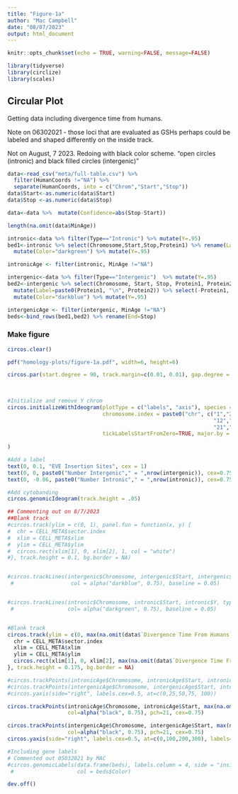 ```yaml
---
title: "Figure-1a"
author: "Mac Campbell"
date: "08/07/2023"
output: html_document
---
```


```r
knitr::opts_chunk$set(echo = TRUE, warning=FALSE, message=FALSE)
```

```r
library(tidyverse)
library(circlize)
library(scales)
```

## Circular Plot

Getting data including divergence time from humans.    

Note on 06302021 - those loci that are evaluated as GSHs perhaps could be labeled and shaped differently on the inside track.

Not on August, 7 2023. Redoing with black color scheme.  "open circles (intronic) and black filled circles (intergenic)"   

```r
data<-read_csv("meta/full-table.csv") %>% 
  filter(HumanCoords !="NA") %>%
  separate(HumanCoords, into = c("Chrom","Start","Stop")) 
data$Start<-as.numeric(data$Start)
data$Stop <-as.numeric(data$Stop)

data<-data %>%  mutate(Confidence=abs(Stop-Start))

length(na.omit(data$MinAge))
```

```r
intronic<-data %>% filter(Type=="Intronic") %>% mutate(Y=.95)
bed1<-intronic %>% select(Chromosome,Start,Stop,Protein1) %>% rename(Label=Protein1) %>%
  mutate(Color="darkgreen") %>% mutate(Y=.95)

intronicAge <- filter(intronic, MinAge !="NA")

intergenic<-data %>% filter(Type=="Intergenic")  %>% mutate(Y=.95)
bed2<-intergenic %>% select(Chromosome, Start, Stop, Protein1, Protein2) %>%
  mutate(Label=paste0(Protein1, "\n", Protein2)) %>% select(-Protein1, -Protein2) %>%
  mutate(Color="darkblue") %>% mutate(Y=.95)

intergenicAge <- filter(intergenic, MinAge !="NA")
beds<-bind_rows(bed1,bed2) %>% rename(End=Stop)
```

### Make figure
```r
circos.clear()

pdf("homology-plots/figure-1a.pdf", width=6, height=6)

circos.par(start.degree = 90, track.margin=c(0.01, 0.01), gap.degree = c(1,1,1,1,1,1,1,1,1,1,
                                                                         1,1,1,1,1,1,1,1,1,1,
                                                                         1,1,9) )

#Initialize and remove Y chrom
circos.initializeWithIdeogram(plotType = c("labels", "axis"), species = "hg38",
                              chromosome.index = paste0("chr", c("1","2","3","4","5","6","7","8","9","10","11",
                                                                 "12","13","14","15","16","17","18","19","20",
                                                                 "21","22","X")),
                              tickLabelsStartFromZero=TRUE, major.by = 100000000
                              
)

#Add a label
text(0, 0.1, "EVE Insertion Sites", cex = 1)
text(0, 0, paste0("Number Intergenic"," = ",nrow(intergenic)), cex=0.75, col="darkblue")
text(0, -0.06, paste0("Number Intronic"," = ",nrow(intronic)), cex=0.75, col="darkgreen")

#Add cytobanding
circos.genomicIdeogram(track.height = .05)

## Commenting out on 8/7/2023
##Blank track
#circos.track(ylim = c(0, 1), panel.fun = function(x, y) {
#  chr = CELL_META$sector.index
#  xlim = CELL_META$xlim
#  ylim = CELL_META$ylim
#  circos.rect(xlim[1], 0, xlim[2], 1, col = "white")
#}, track.height = 0.1, bg.border = NA)


#circos.trackLines(intergenic$Chromosome, intergenic$Start, intergenic$Y, type="h", lwd=2,
 #                  col = alpha("darkblue", 0.75), baseline = 0.05)


#circos.trackLines(intronic$Chromosome, intronic$Start, intronic$Y, type="h", lwd=2,
 #                 col= alpha("darkgreen", 0.75), baseline = 0.05)


#Blank track
circos.track(ylim = c(0, max(na.omit(data$`Divergence Time From Humans`))), panel.fun = function(x, y) {
  chr = CELL_META$sector.index
  xlim = CELL_META$xlim
  ylim = CELL_META$ylim
  circos.rect(xlim[1], 0, xlim[2], max(na.omit(data$`Divergence Time From Humans`)), col = "white")
}, track.height = 0.175, bg.border = NA)

#circos.trackPoints(intronicAge$Chromosome, intronicAge$Start, intronicAge$Age, col="darkgreen", pch=16, cex=0.5)
#circos.trackPoints(intergenicAge$Chromosome, intergenicAge$Start, intergenicAge$Age, col="darkblue", pch=16, cex=0.5)
#circos.yaxis(side="right", labels.cex=0.5, at=c(0,25,50,75, 100))

circos.trackPoints(intronicAge$Chromosome, intronicAge$Start, max(na.omit(data$`Divergence Time From Humans`))-intronicAge$`Divergence Time From Humans`, bg=alpha("white", 0.75),
                   col=alpha("black", 0.75), pch=21, cex=0.75)

circos.trackPoints(intergenicAge$Chromosome, intergenicAge$Start, max(na.omit(data$`Divergence Time From Humans`))-intergenicAge$`Divergence Time From Humans`, bg=alpha("black", 0.75),
                   col=alpha("black", 0.75), pch=21, cex=0.75)
circos.yaxis(side="right", labels.cex=0.5, at=c(0,100,200,300), labels=c(300,200,100,0))

#Including gene labels
# Commented out 05032021 by MAC
#circos.genomicLabels(data.frame(beds), labels.column = 4, side = "inside", cex = 0.3,
 #                    col = beds$Color)

dev.off()
```

